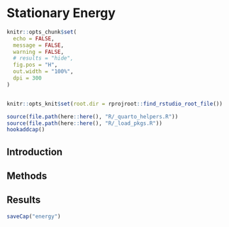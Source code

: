 # Stationary Energy
```r
knitr::opts_chunk$set(
  echo = FALSE,
  message = FALSE,
  warning = FALSE,
  # results = "hide",
  fig.pos = "H",
  out.width = "100%",
  dpi = 300
)


knitr::opts_knit$set(root.dir = rprojroot::find_rstudio_root_file())
```
```r
source(file.path(here::here(), "R/_quarto_helpers.R"))
source(file.path(here::here(), "R/_load_pkgs.R"))
hookaddcap()
```

## Introduction

## Methods

## Results


```r
saveCap("energy")
```
